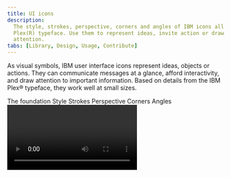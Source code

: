 ```yaml
---
title: UI icons
description:
  The style, strokes, perspective, corners and angles of IBM icons all echo our
  Plex(R) typeface. Use them to represent ideas, invite action or draw
  attention.
tabs: [Library, Design, Usage, Contribute]
---
```


<PageDescription>

As visual symbols, IBM user interface icons represent ideas, objects or actions.
They can communicate messages at a glance, afford interactivity, and draw
attention to important information. Based on details from the IBM Plex®
typeface, they work well at small sizes.

</PageDescription>

<AnchorLinks>
  <AnchorLink>The foundation</AnchorLink>
  <AnchorLink>Style</AnchorLink>
  <AnchorLink>Strokes</AnchorLink>
  <AnchorLink>Perspective</AnchorLink>
  <AnchorLink>Corners</AnchorLink>
  <AnchorLink>Angles</AnchorLink>
</AnchorLinks>

<Video vimeoId="281513611" />

## Resources

<Row className="resource-card-group">
<Column colMd={4} colLg={4} noGutterSm>
    <ResourceCard
      subTitle="IBM icons (16px, 20px) library"
      aspectRatio="2:1"
      actionIcon="download"
      href="sketch://add-library/cloud/KW2yr"
      >

![sketch icon](../../images/SketchIcon.svg)

  </ResourceCard>
</Column>
<Column colMd={4} colLg={4} noGutterSm>
    <ResourceCard
      subTitle="IBM icons (24px, 32px) library"
      aspectRatio="2:1"
      actionIcon="download"
      href="sketch://add-library/cloud/2bwkM"
      >

![sketch icon](../../images/SketchIcon.svg)

  </ResourceCard>
</Column>
<Column colMd={4} colLg={4} noGutterSm>
    <ResourceCard
      subTitle="IBM icons (.ai and .svg)"
      href="https://github.com/carbon-design-system/carbon/tree/master/packages/icons"
      >

![github icon](../images/github-icon.png)

  </ResourceCard>
</Column>
</Row>

## The foundation

The square grid is the underlying fabric of all IBM icons and is used as the
foundation to determine line thickness, proportion, shape and positioning across
the entire set of icons. The grid helps guide design decisions, which helps
ensure a unified approach. More importantly, it allows flexibility in creating
the appropriate shape needed to communicate the right idea.

<Video src="/videos/icon-grid.mp4" poster="/images/icon-grid-poster.svg" />

### Base grid

IBM icons are drawn on a pixel-based grid of 32px x 32px and scaled down
linearly to different sizes. Use the grid as your basic guideline to snap the
artwork in place. We recommend fine-tuning adjustments for the shape you are
trying to achieve during creation.

<ArtDirection>

![32 x 32 base grid](../images/base-grid-comp-mobile.svg)
![32 x 32 base grid](../images/base-grid-comp.svg)

</ArtDirection>

<DoDontRow>
<DoDont>

![Grid do example](../images/base-grid-do.svg)

</DoDont>
<DoDont type="dont">

![Grid don't example](../images/base-grid-dont.svg)

</DoDont>
</DoDontRow>

<DoDontRow>
<DoDont caption="Align design elements to the pixel grid.">

![Example on pixel grid](../images/align-element-do.svg)

</DoDont>
<DoDont type="dont" caption="Avoid random decimal points in the x- and y- coordinates.">

![Example off pixel grid](../images/align-element-dont.svg)

</DoDont>
</DoDontRow>

### Padding

The grid contains 2px padding. This ensures icons will retain their desired
scale and and surrounding white space when exported. Only extend artwork into
the padding for additional visual weight or for specific details required to
define the shape's content, meaning or character.

<ArtDirection>

![grid padding example](../images/base-grid-padding-mobile.svg)
![grid padding example](../images/base-grid-padding.svg)

</ArtDirection>

<DoDontRow>
<DoDont caption="Icon should remain inside the padding.">

![icon with correct padding](../images/padding-do.svg)

</DoDont>
<DoDont type="dont" caption="Avoid placing part of the icon in the padding area.">

![icon with incorrect padding](../images/padding-dont.svg)

</DoDont>
</DoDontRow>

<DoDontRow>
<DoDont caption="Do extend icons into padding if additional space is needed.">

![example showing how to correctly extend icons in to padding](../images/padding-extend.svg)

</DoDont>
<DoDont type="dont" caption="Don’t crowd the design elements—make sure there is enough space between them.">

![example showing incorrect icon padding](../images/padding-crowd.svg)

</DoDont>
</DoDontRow>

### Keyshapes

Key lines give you consistent sizes for basic shapes or proportions across the
icon set. This makes it easier to create a visually stable foundation and helps
to establish relationships between the similarly proportioned icons and the
objects or ideas they represent.

<ArtDirection>

![keyshape comp](../images/keyshape-comp-mobile.svg)
![keyshape comp](../images/keyshape-comp.svg)

</ArtDirection>

<ArtDirection>

![keyshape exmaple](../images/keyshape-examples-02-mobile.svg)
![keyshape exmaple](../images/keyshape-examples.svg)

</ArtDirection>

<DoDontRow>
<DoDont caption="Do use the keyshape that best demonstrates the proportion of the metaphor.">

![correct keyshape proportions](../images/keyshape-proportions-do.svg)

</DoDont>
<DoDont type="dont" caption="Don’t use keyshapes that don’t reflect the real form of the metaphor.">

![incorrect keyshape proportions](../images/keyshape-proportions-dont.svg)

</DoDont>
</DoDontRow>

<DoDontRow>
<DoDont caption="Do extend content beyond the keyshapes for proper form if needed.">

![proper keyshape form example](../images/keyshape-proper-form-do.svg)

</DoDont>
<DoDont type="dont" caption="Don’t force the content to fit inside the keyshape.">

![incorrect keyshape form example](../images/keyshape-proper-form-dont.svg)

</DoDont>
</DoDontRow>

## Style

The stylistic conventions of IBM icons deliver a meaningful bond with our
typeface IBM Plex®. Each icon is intentionally designed to harmoniously pair by
sharing distinct details and characteristics found in the letterforms. The video
below demonstrates some of these relationships between icons and letters which
allows them to family well together visually.

<Video src="/videos/icon-style.mp4" poster="/images/icon-style-poster.jpg" />

<Row className="mock-gallery">
<Column colMd={4} colLg={6}>
<ArtDirection>

![rounded exterior icon example](../images/style-rounded-exteriors-mobile.svg)
![rounded exterior icon example](../images/style-rounded-exteriors.svg)

</ArtDirection>
<Caption>Rounded exteriors with 90° interiors</Caption>

</Column>
<Column colMd={4} colLg={6}>
<ArtDirection>

![square terminals example](../images/style-square-terminals-mobile.svg)
![square terminals example](../images/style-square-terminals.svg)

</ArtDirection>
<Caption>Square terminals</Caption>

</Column>
</Row>

<Row className="mock-gallery">
<Column colMd={4} colLg={6}>

![slab characteristics](../images/style-slab-characteristics.svg)

<Caption>Slab characteristics</Caption>

</Column>
<Column colMd={4} colLg={6}>

![distinctive point on tips](../images/style-distinctive-tips.svg)

<Caption>Distinctive point on tips</Caption>

</Column>
</Row>

## Strokes

One icon should not look heavier or lighter than other icons of the same size.
Nor should there be different weights within one icon. Maintain the same visual
weight by using a 2px stroke for all icons. There are a few exceptions to this
rule which occurs when the icon is complex or has a certain density of line. See
examples shown here.

<ArtDirection>

![](../images/strokes-visual-weight-mobile.svg)
![](../images/strokes-visual-weight.svg)

</ArtDirection>

<DoDontRow>
<DoDont caption="Do be consistent with 2px stroke weights.">

![consistent stroke weights](../images/strokes-consistent-weights-do.svg)

</DoDont>
<DoDont type="dont" caption="Don’t use inconsistent stroke weights. They’ll feel unbalanced and look like a mistake.">

![inconsistent stroke weights](../images/strokes-consistent-weights-dont.svg)

</DoDont>
</DoDontRow>

<DoDontRow>
<DoDont caption="Do use a 1.5px stroke in instances where complex details are unavoidable.">

![complex details with stroke example](../images/strokes-complex-details-do.svg)

</DoDont>
<DoDont type="dont" caption="Don’t make icons feel visually heavier than the rest of the set.">

![incorrect stroke examples](../images/strokes-complex-details-dont.svg)

</DoDont>
</DoDontRow>

## Perspective

The IBM icons are designed and ready to use. However, if creating a new icon to
contribute to the library, please be sure to avoid dimensional representations.
Use more objective vantage points that are straight-on, or profile views.

<DoDontRow>
<DoDont caption="Use icon as it is.">

![correct icon perspective](../images/perspective-do.svg)

</DoDont>
<DoDont type="dont" caption="Don’t create icon dimensional.">

![incorrect icon in dimensional](../images/perspective-dont.svg)

</DoDont>
</DoDontRow>

## Corners

Use a consistent corner radius of 2px for rounded shapes. The 2px radius can be
increased by a multiple of two when necessary to make the icon’s metaphor
understandable or object shape clearly defined. Use an additional radius to make the metaphor reflect the real form of the
object.

<!-- TODO: join mobiles images and add ArtDirection -->

<ArtDirection>

![](../images/corner-radius-comp-02-mobile.svg)
![](../images/corner-radius-comp1.svg)

</ArtDirection>

<DoDontRow>
<DoDont caption="Do use squared corners when needed to reflect the real form of the metaphor.">

![corner radius example](../images/corner-radius-do.svg)

</DoDont>
<DoDont type="dont" caption="Don’t force rounded corners if they don’t work for your metaphor.">
<ArtDirection>

![incorrect rounded corners](../images/corner-radius-dont.svg)

</DoDont>
</DoDontRow>

<DoDontRow>
<DoDont caption="Do square the tips of arrows.">

![square tip arrows](../images/arrows-do.svg)

</DoDont>
<DoDont type="dont" caption="Don’t use rounded arrow tips.">

![rounded tip arrows](../images/arrows-dont.svg)

</DoDont>
</DoDontRow>

## Angles

Use 45° angles for even anti-aliasing. Use increments of 15° whenever possible
for other angles needed to best depict the shape you’re creating for your
metaphor. You can create harmony across the icon set by consistently making
angles sit on the same increments.

<ArtDirection>

![angles](../images/angles-rotate-comp-mobile.svg)
![angles](../images/angles-rotate-comp.svg)

</ArtDirection>
<ArtDirection>

![angles example](../images/angles-example-comp-02-mobile.svg)
![angles example](../images/angles-example-comp.svg)

</ArtDirection>

<DoDontRow>
<DoDont caption="Do use multiples of 15° or an angle that best represents the metaphor when necessary.">

![angles](../images/angles-do-mobile.svg) ![angles](../images/angles-do.svg)

</DoDont>
<DoDont type="dont" caption="Don’t use 45° angles exclusively for all icons. It won’t work.">

![incorrect angles](../images/angles-dont.svg)

</DoDont>
</DoDontRow>
